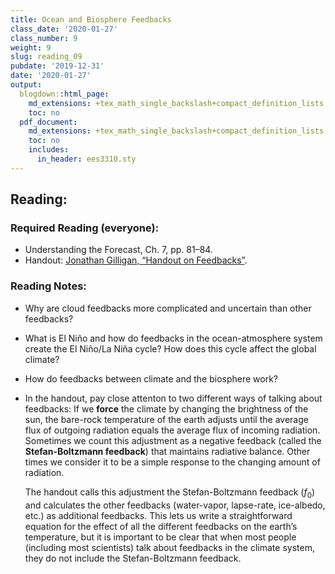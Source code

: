 ```yaml
---
title: Ocean and Biosphere Feedbacks
class_date: '2020-01-27'
class_number: 9
weight: 9
slug: reading_09
pubdate: '2019-12-31'
date: '2020-01-27'
output:
  blogdown::html_page:
    md_extensions: +tex_math_single_backslash+compact_definition_lists
    toc: no
  pdf_document:
    md_extensions: +tex_math_single_backslash+compact_definition_lists
    toc: no
    includes:
      in_header: ees3310.sty
---
```

## Reading:

### Required Reading (everyone):

* Understanding the Forecast, Ch. 7, pp. 81--84.
* Handout: [Jonathan Gilligan, "Handout on Feedbacks"](/files/reading_handouts/Feedback_Handout.pdf){target="_blank"}.

### Reading Notes:

* Why are cloud feedbacks more complicated and uncertain than other feedbacks?
* What is El Ni&ntilde;o and how do feedbacks in the ocean-atmosphere system create the El Ni&ntilde;o/La Ni&ntilde;a cycle? How does this cycle affect the global climate?
* How do feedbacks between climate and the biosphere work?

* In the handout, pay close attenton to two different ways of talking about feedbacks:
    If we **force** the climate by changing the brightness of the sun, the bare-rock temperature of the earth adjusts until the average flux of outgoing radiation equals the average flux of incoming radiation. Sometimes we count this adjustment as a negative feedback (called the **Stefan-Boltzmann feedback**) that maintains radiative balance. Other times we consider it to be a simple response to the changing amount of radiation.

    The handout calls this adjustment the Stefan-Boltzmann feedback ($f_0$) and calculates the other feedbacks (water-vapor, lapse-rate, ice-albedo, etc.) as additional feedbacks. This lets us write a straightforward equation for the effect of all the different feedbacks on the earth's temperature, but it is important to be clear that when most people (including most scientists) talk about feedbacks in the climate system, they do not include the Stefan-Boltzmann feedback.
